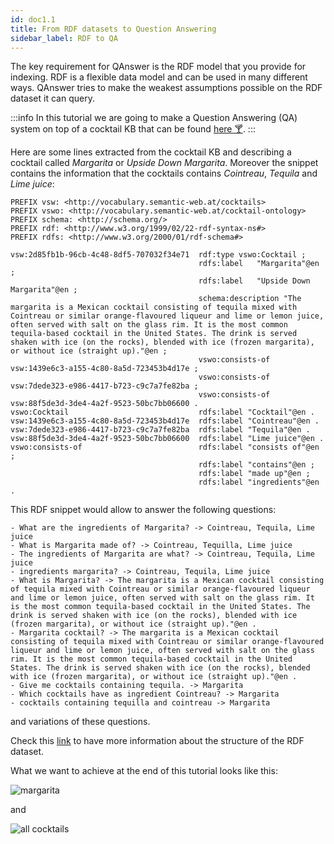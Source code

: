 ```yaml
---
id: doc1.1
title: From RDF datasets to Question Answering
sidebar_label: RDF to QA
---
```



The key requirement for QAnswer is the RDF model that you provide for indexing. RDF is a flexible data model and can be used in many different ways. QAnswer
tries to make the weakest assumptions possible on the RDF dataset it can query.

:::info
In this tutorial we are going to make a Question Answering (QA) system on top of a cocktail KB that can be found [here 🍸](/cocktails.nt).
:::

Here are some lines
extracted from the cocktail KB and describing a cocktail called *Margarita* or *Upside Down Margarita*. Moreover the snippet contains the information that the
cocktails contains *Cointreau*, *Tequila* and *Lime juice*:

```
PREFIX vsw: <http://vocabulary.semantic-web.at/cocktails>
PREFIX vswo: <http://vocabulary.semantic-web.at/cocktail-ontology>
PREFIX schema: <http://schema.org/>
PREFIX rdf: <http://www.w3.org/1999/02/22-rdf-syntax-ns#>
PREFIX rdfs: <http://www.w3.org/2000/01/rdf-schema#>

vsw:2d85fb1b-96cb-4c48-8df5-707032f34e71  rdf:type vswo:Cocktail ;
                                          rdfs:label   "Margarita"@en ;
                                          rdfs:label   "Upside Down Margarita"@en ;
                                          schema:description "The margarita is a Mexican cocktail consisting of tequila mixed with Cointreau or similar orange-flavoured liqueur and lime or lemon juice, often served with salt on the glass rim. It is the most common tequila-based cocktail in the United States. The drink is served shaken with ice (on the rocks), blended with ice (frozen margarita), or without ice (straight up)."@en ;
                                          vswo:consists-of vsw:1439e6c3-a155-4c80-8a5d-723453b4d17e ;
                                          vswo:consists-of vsw:7dede323-e986-4417-b723-c9c7a7fe82ba ;
                                          vswo:consists-of vsw:88f5de3d-3de4-4a2f-9523-50bc7bb06600 .
vswo:Cocktail                             rdfs:label "Cocktail"@en .
vsw:1439e6c3-a155-4c80-8a5d-723453b4d17e  rdfs:label "Cointreau"@en .
vsw:7dede323-e986-4417-b723-c9c7a7fe82ba  rdfs:label "Tequila"@en .
vsw:88f5de3d-3de4-4a2f-9523-50bc7bb06600  rdfs:label "Lime juice"@en .
vswo:consists-of                          rdfs:label "consists of"@en ;
                                          rdfs:label "contains"@en ;
                                          rdfs:label "made up"@en ;
                                          rdfs:label "ingredients"@en .
```

This RDF snippet would allow to answer the following questions:

```
- What are the ingredients of Margarita? -> Cointreau, Tequila, Lime juice
- What is Margarita made of? -> Cointreau, Tequilla, Lime juice
- The ingredients of Margarita are what? -> Cointreau, Tequila, Lime juice
- ingredients margarita? -> Cointreau, Tequila, Lime juice
- What is Margarita? -> The margarita is a Mexican cocktail consisting of tequila mixed with Cointreau or similar orange-flavoured liqueur and lime or lemon juice, often served with salt on the glass rim. It is the most common tequila-based cocktail in the United States. The drink is served shaken with ice (on the rocks), blended with ice (frozen margarita), or without ice (straight up)."@en .
- Margarita cocktail? -> The margarita is a Mexican cocktail consisting of tequila mixed with Cointreau or similar orange-flavoured liqueur and lime or lemon juice, often served with salt on the glass rim. It is the most common tequila-based cocktail in the United States. The drink is served shaken with ice (on the rocks), blended with ice (frozen margarita), or without ice (straight up)."@en .
- Give me cocktails containing tequila. -> Margarita
- Which cocktails have as ingredient Cointreau? -> Margarita
- cocktails containing tequilla and cointreau -> Margarita
```

and variations of these questions.

Check this [link](../Requirements/req1.2/) to have more information about the structure of the RDF dataset.

What we want to achieve at the end of this tutorial looks like this:

<Image src='/img/newUI/margarita.png' alt='margarita'/>

and

<Image src='/img/newUI/all-cocktails.png' alt='all cocktails' />

